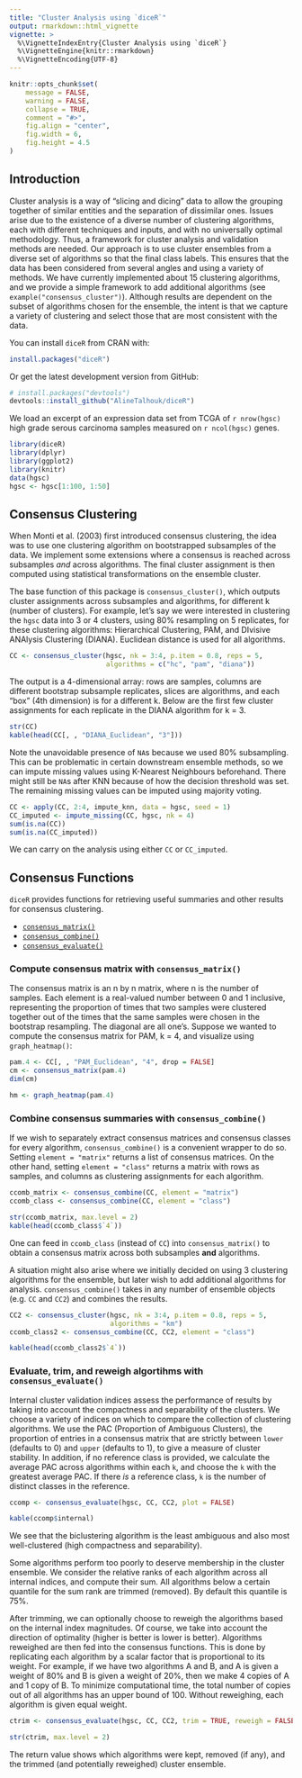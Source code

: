 ```yaml
---
title: "Cluster Analysis using `diceR`"
output: rmarkdown::html_vignette
vignette: >
  %\VignetteIndexEntry{Cluster Analysis using `diceR`}
  %\VignetteEngine{knitr::rmarkdown}
  %\VignetteEncoding{UTF-8}
---
```


```r
knitr::opts_chunk$set(
	message = FALSE,
	warning = FALSE,
	collapse = TRUE,
	comment = "#>",
	fig.align = "center",
	fig.width = 6,
	fig.height = 4.5
)
```

## Introduction

Cluster analysis is a way of "slicing and dicing" data to allow the grouping together of similar entities and the separation of dissimilar ones. Issues arise due to the existence of a diverse number of clustering algorithms, each with different techniques and inputs, and with no universally optimal methodology. Thus, a framework for cluster analysis and validation methods are needed. Our approach is to use cluster ensembles from a diverse set of algorithms so that the final class labels. This ensures that the data has been considered from several angles and using a variety of methods. We have currently implemented about 15 clustering algorithms, and we provide a simple framework to add additional algorithms (see `example("consensus_cluster")`). Although results are dependent on the subset of algorithms chosen for the ensemble, the intent is that we capture a variety of clustering and select those that are most consistent with the data.

You can install `diceR` from CRAN with:

```r
install.packages("diceR")
```

Or get the latest development version from GitHub:

```r
# install.packages("devtools")
devtools::install_github("AlineTalhouk/diceR")
```

We load an excerpt of an expression data set from TCGA of `r nrow(hgsc)` high grade serous carcinoma samples measured on `r ncol(hgsc)` genes.

```r
library(diceR)
library(dplyr)
library(ggplot2)
library(knitr)
data(hgsc)
hgsc <- hgsc[1:100, 1:50]
```

## Consensus Clustering

When Monti et al. (2003) first introduced consensus clustering, the idea was to use one clustering algorithm on bootstrapped subsamples of the data. We implement some extensions where a consensus is reached across subsamples *and* across algorithms. The final cluster assignment is then computed using statistical transformations on the ensemble cluster.

The base function of this package is `consensus_cluster()`, which outputs cluster assignments across subsamples and algorithms, for different k (number of clusters). For example, let's say we were interested in clustering the `hgsc` data into 3 or 4 clusters, using 80% resampling on 5 replicates, for these clustering algorithms: Hierarchical Clustering, PAM, and DIvisive ANAlysis Clustering (DIANA). Euclidean distance is used for all algorithms.

```r
CC <- consensus_cluster(hgsc, nk = 3:4, p.item = 0.8, reps = 5,
                        algorithms = c("hc", "pam", "diana"))
```

The output is a 4-dimensional array: rows are samples, columns are different bootstrap subsample replicates, slices are algorithms, and each "box" (4th dimension) is for a different k. Below are the first few cluster assignments for each replicate in the DIANA algorithm for k = 3.

```r
str(CC)
kable(head(CC[, , "DIANA_Euclidean", "3"]))
```

Note the unavoidable presence of `NA`s because we used 80% subsampling. This can be problematic in certain downstream ensemble methods, so we can impute missing values using K-Nearest Neighbours beforehand. There might still be `NA`s after KNN because of how the decision threshold was set. The remaining missing values can be imputed using majority voting.

```r
CC <- apply(CC, 2:4, impute_knn, data = hgsc, seed = 1)
CC_imputed <- impute_missing(CC, hgsc, nk = 4)
sum(is.na(CC))
sum(is.na(CC_imputed))
```

We can carry on the analysis using either `CC` or `CC_imputed`.

## Consensus Functions

`diceR` provides functions for retrieving useful summaries and other results for consensus clustering.

- [`consensus_matrix()`](#compute-consensus-matrix-with-consensus_matrix)
- [`consensus_combine()`](#combine-consensus-summaries-with-consensus_combine)
- [`consensus_evaluate()`](#compare-algortihms-with-consensus_evaluate)

### Compute consensus matrix with `consensus_matrix()`

The consensus matrix is an n by n matrix, where n is the number of samples. Each element is a real-valued number between 0 and 1 inclusive, representing the proportion of times that two samples were clustered together out of the times that the same samples were chosen in the bootstrap resampling. The diagonal are all one's. Suppose we wanted to compute the consensus matrix for PAM, k = 4, and visualize using `graph_heatmap()`:

```r
pam.4 <- CC[, , "PAM_Euclidean", "4", drop = FALSE]
cm <- consensus_matrix(pam.4)
dim(cm)
```

```r
hm <- graph_heatmap(pam.4)
```

### Combine consensus summaries with `consensus_combine()`

If we wish to separately extract consensus matrices and consensus classes for every algorithm, `consensus_combine()` is a convenient wrapper to do so. Setting `element = "matrix"` returns a list of consensus matrices. On the other hand, setting `element = "class"` returns a matrix with rows as samples, and columns as clustering assignments for each algorithm.

```r
ccomb_matrix <- consensus_combine(CC, element = "matrix")
ccomb_class <- consensus_combine(CC, element = "class")
```

```r
str(ccomb_matrix, max.level = 2)
kable(head(ccomb_class$`4`))
```

One can feed in `ccomb_class` (instead of `CC`) into `consensus_matrix()` to obtain a consensus matrix across both subsamples **and** algorithms.

A situation might also arise where we initially decided on using 3 clustering algorithms for the ensemble, but later wish to add additional algorithms for analysis. `consensus_combine()` takes in any number of ensemble objects (e.g. `CC` and `CC2`) and combines the results.

```r
CC2 <- consensus_cluster(hgsc, nk = 3:4, p.item = 0.8, reps = 5,
                         algorithms = "km")
ccomb_class2 <- consensus_combine(CC, CC2, element = "class")
```

```r
kable(head(ccomb_class2$`4`))
```

### Evaluate, trim, and reweigh algortihms with `consensus_evaluate()`

Internal cluster validation indices assess the performance of results by taking into account the compactness and separability of the clusters. We choose a variety of indices on which to compare the collection of clustering algorithms. We use the PAC (Proportion of Ambiguous Clusters), the proportion of entries in a consensus matrix that are strictly between `lower` (defaults to 0) and `upper` (defaults to 1), to give a measure of cluster stability. In addition, if no reference class is provided, we calculate the average PAC across algorithms within each `k`, and choose the `k` with the greatest average PAC. If there *is* a reference class, `k` is the number of distinct classes in the reference.

```r
ccomp <- consensus_evaluate(hgsc, CC, CC2, plot = FALSE)
```

```r
kable(ccomp$internal)
```

We see that the biclustering algorithm is the least ambiguous and also most well-clustered (high compactness and separability).

Some algorithms perform too poorly to deserve membership in the cluster ensemble. We consider the relative ranks of each algorithm across all internal indices, and compute their sum. All algorithms below a certain quantile for the sum rank are trimmed (removed). By default this quantile is 75%.

After trimming, we can optionally choose to reweigh the algorithms based on the internal index magnitudes. Of course, we take into account the direction of optimality (higher is better is lower is better). Algorithms reweighed are then fed into the consensus functions. This is done by replicating each algorithm by a scalar factor that is proportional to its weight. For example, if we have two algorithms A and B, and A is given a weight of 80% and B is given a weight of 20%, then we make 4 copies of A and 1 copy of B. To minimize computational time, the total number of copies out of all algorithms has an upper bound of 100. Without reweighing, each algorithm is given equal weight.

```r
ctrim <- consensus_evaluate(hgsc, CC, CC2, trim = TRUE, reweigh = FALSE, n = 2)
```

```r
str(ctrim, max.level = 2)
```

The return value shows which algorithms were kept, removed (if any), and the trimmed (and potentially reweighed) cluster ensemble.

